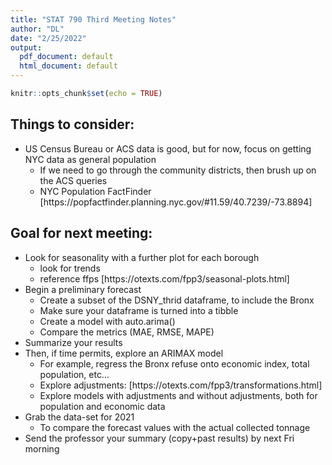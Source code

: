 ```yaml
---
title: "STAT 790 Third Meeting Notes"
author: "DL"
date: "2/25/2022"
output:
  pdf_document: default
  html_document: default
---
```


```r
knitr::opts_chunk$set(echo = TRUE)
```

## Things to consider:
* US Census Bureau or ACS data is good, but for now, focus on getting NYC data as general population
  + If we need to go through the community districts, then brush up on the ACS queries
  + NYC Population FactFinder [https://popfactfinder.planning.nyc.gov/#11.59/40.7239/-73.8894]


## Goal for next meeting:
* Look for seasonality with a further plot for each borough
  + look for trends
  + reference ffps [https://otexts.com/fpp3/seasonal-plots.html]
* Begin a preliminary forecast
  + Create a subset of the DSNY_thrid dataframe, to include the Bronx
  + Make sure your dataframe is turned into a tibble
  + Create a model with auto.arima()
  + Compare the metrics (MAE, RMSE, MAPE)
* Summarize your results
* Then, if time permits, explore an ARIMAX model
  + For example, regress the Bronx refuse onto economic index, total population, etc...
  + Explore adjustments: [https://otexts.com/fpp3/transformations.html]
  + Explore models with adjustments and without adjustments, both for population and economic data
+ Grab the data-set for 2021
  + To compare the forecast values with the actual collected tonnage
* Send the professor your summary (copy+past results) by next Fri morning